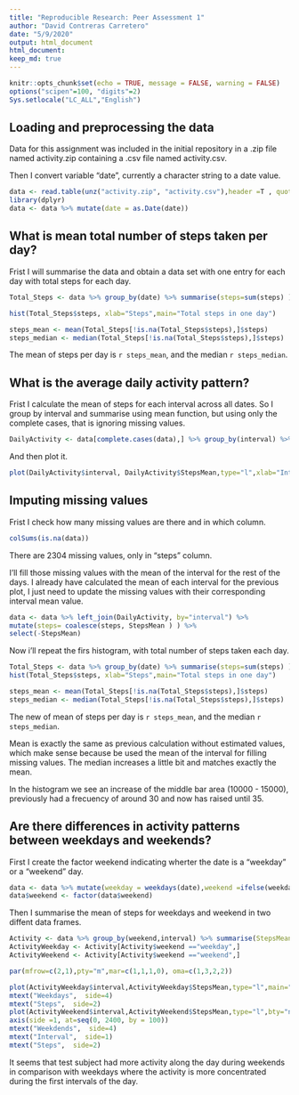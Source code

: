 ```yaml
---
title: "Reproducible Research: Peer Assessment 1"
author: "David Contreras Carretero"
date: "5/9/2020"
output: html_document
html_document:
keep_md: true
---
```


```r
knitr::opts_chunk$set(echo = TRUE, message = FALSE, warning = FALSE)
options("scipen"=100, "digits"=2)
Sys.setlocale("LC_ALL","English")
```

## Loading and preprocessing the data
Data for this assignment was included in the initial repository in a .zip file named activity.zip containing a .csv file named activity.csv.

Then I convert variable "date", currently a character string to a date value.  

```r
data <- read.table(unz("activity.zip", "activity.csv"),header =T , quote="\"", sep=",")
library(dplyr)
data <- data %>% mutate(date = as.Date(date))
```



## What is mean total number of steps taken per day?

Frist I will summarise the data and obtain a data set with one entry for each day with total steps for each day.

```r
Total_Steps <- data %>% group_by(date) %>% summarise(steps=sum(steps) )
```


```r
hist(Total_Steps$steps, xlab="Steps",main="Total steps in one day")
```

```r
steps_mean <- mean(Total_Steps[!is.na(Total_Steps$steps),]$steps)
steps_median <- median(Total_Steps[!is.na(Total_Steps$steps),]$steps)

```

The mean of steps per day is `r steps_mean`, and the median `r steps_median`.


## What is the average daily activity pattern?

Frist I calculate the mean of steps for each interval across all dates. So I group by interval and summarise using mean function, but using only the complete cases, that is ignoring missing values.

```r
DailyActivity <- data[complete.cases(data),] %>% group_by(interval) %>% summarise(StepsMean=mean(steps) )
```

And then plot it.

```r
plot(DailyActivity$interval, DailyActivity$StepsMean,type="l",xlab="Interval", ylab="Steps",main="Average Daily Activity Pattern")
```


## Imputing missing values

Frist I check how many missing values are there and in which column.

``` r
colSums(is.na(data))
```

There are 2304 missing values, only in "steps" column.

I'll fill those missing values with the mean of the interval for the rest of the days. I already have calculated the mean of each interval for the previous plot, I just need to update the missing values with their corresponding interval mean value.

```r
data <- data %>% left_join(DailyActivity, by="interval") %>%
mutate(steps= coalesce(steps, StepsMean ) ) %>%
select(-StepsMean)
```

Now i'll repeat the firs histogram, with  total number of steps taken each day.


```r
Total_Steps <- data %>% group_by(date) %>% summarise(steps=sum(steps) )
hist(Total_Steps$steps, xlab="Steps",main="Total steps in one day")
```

```r
steps_mean <- mean(Total_Steps[!is.na(Total_Steps$steps),]$steps)
steps_median <- median(Total_Steps[!is.na(Total_Steps$steps),]$steps)
```

The new of mean of steps per day is `r steps_mean`, and the median `r steps_median`.

Mean is exactly the same as previous calculation without estimated values, which make sense because be used the mean of the interval for filling missing values. The median increases a little bit and matches exactly the mean. 

In the histogram we see an increase of the middle bar area (10000 - 15000), previously had a frecuency of around 30 and now has raised until 35.

## Are there differences in activity patterns between weekdays and weekends?

First I create the factor weekend indicating wherter the date is a "weekday" or a "weekend" day. 

```r
data <- data %>% mutate(weekday = weekdays(date),weekend =ifelse(weekday %in% c("Saturday","Sunday"),"weekend","weekday"))
data$weekend <- factor(data$weekend)
```
Then  I summarise the mean of steps for weekdays and weekend in two diffent data frames.
```r
Activity <- data %>% group_by(weekend,interval) %>% summarise(StepsMean=mean(steps) )
ActivityWeekday <- Activity[Activity$weekend =="weekday",] 
ActivityWeekend <- Activity[Activity$weekend =="weekend",] 

```

```r
par(mfrow=c(2,1),pty="m",mar=c(1,1,1,0), oma=c(1,3,2,2))

plot(ActivityWeekday$interval,ActivityWeekday$StepsMean,type="l",main="Activity pattern weekdays vs. weekends",bty="n", xlim=c(0,2355), xaxt='n')
mtext("Weekdays",  side=4)
mtext("Steps",  side=2)
plot(ActivityWeekend$interval,ActivityWeekend$StepsMean,type="l",bty="n",xlim=c(0,2355),xaxt='n')
axis(side =1, at=seq(0, 2400, by = 100))
mtext("Weekdends",  side=4)
mtext("Interval",  side=1)
mtext("Steps",  side=2)

```

It seems that test subject had more activity along the day during weekends in comparison with weekdays where the activity is more concentrated during the first intervals of the day.




